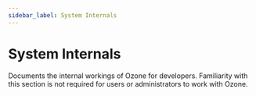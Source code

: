 ```yaml
---
sidebar_label: System Internals
---
```


# System Internals


Documents the internal workings of Ozone for developers. Familiarity with this section is not required for users or administrators to work with Ozone.

<DocCardList/>
